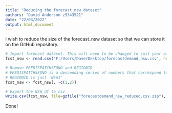 ```yaml
---
title: "Reducing the forecast_nsw dataset"
authors: "David Anderson z5343521"
date: "22/03/2022"
output: html_document
---
```


I wish to reduce the size of the forecast_nsw dataset so that we can store it on the GitHub repository.

```r
# Import forecast dataset. This will need to be changed to suit your own local directories       
fcst_nsw <- read.csv('F:/Users/Dave/Desktop/forecastdemand_nsw.csv', header = T)

# Remove PREDISPATCHSEQNO and REGIONID
# PREDISPATCHSEQNO is a descending series of numbers that correspond to forecasts taken over time, something like a primary key for each forecast conducted. The same information is still contained within the data if required.
# REGIONID is just 'NSW1'
fcst_nsw <- fcst_nsw[, -c(1,2)]

# Export the NSW_df to csv
write.csv(fcst_nsw, file=gzfile("forecastdemand_nsw_reduced.csv.zip"), row.names = FALSE)

```

Done!